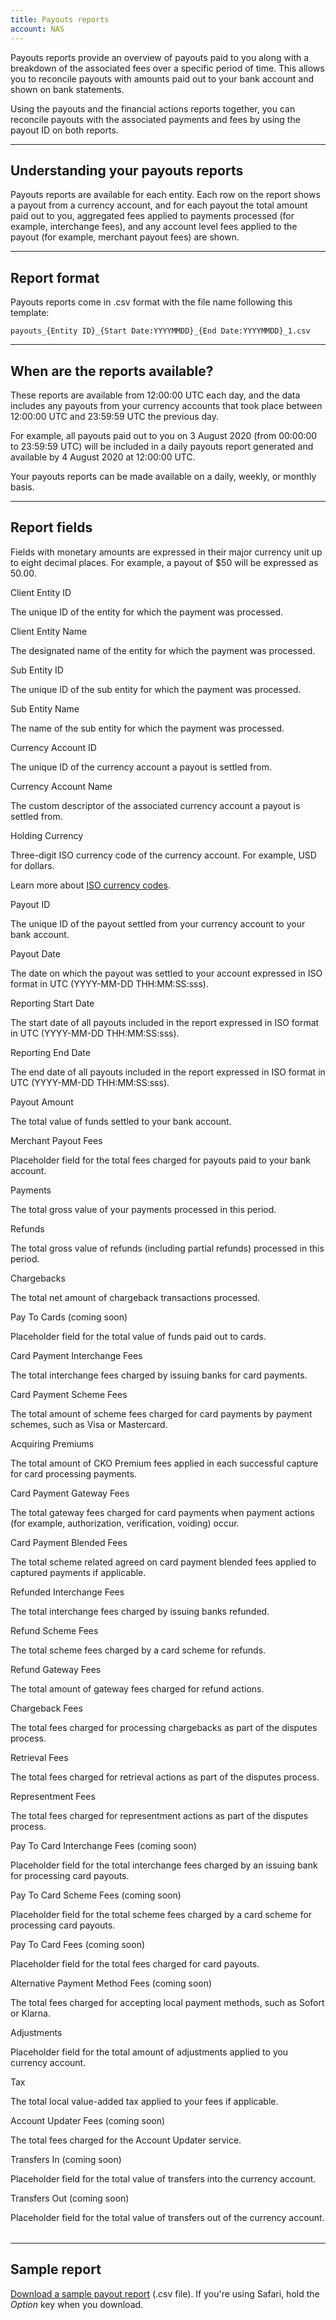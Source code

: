 ```yaml
---
title: Payouts reports
account: NAS
---
```


Payouts reports provide an overview of payouts paid to you along with a breakdown of the associated fees over a specific period of time. This allows you to reconcile payouts with amounts paid out to your bank account and shown on bank statements.

Using the payouts and the financial actions reports together, you can reconcile payouts with the associated payments and fees by using the payout ID on both reports.

---

## Understanding your payouts reports

Payouts reports are available for each entity. Each row on the report shows a payout from a currency account, and for each payout the total amount paid out to you, aggregated fees applied to payments processed (for example, interchange fees), and any account level fees applied to the payout (for example, merchant payout fees) are shown.

---

## Report format

Payouts reports come in .csv format with the file name following this template:

`payouts_{Entity ID}_{Start Date:YYYYMMDD}_{End Date:YYYYMMDD}_1.csv`

---

## When are the reports available?

These reports are available from 12:00:00 UTC each day, and the data includes any payouts from your currency accounts that took place between 12:00:00 UTC and 23:59:59 UTC the previous day.

For example, all payouts paid out to you on 3 August 2020 (from 00:00:00 to 23:59:59 UTC) will be included in a daily payouts report generated and available by 4 August 2020 at 12:00:00 UTC.

Your payouts reports can be made available on a daily, weekly, or monthly basis.

---

## Report fields

<Accordion title="See full list of field names and descriptions">

<TipBox variant="info">

Fields with monetary amounts are expressed in their major currency unit up to eight decimal places. For example, a payout of $50 will be expressed as 50.00.

</TipBox>

<Table>
<TableHead headers={['Field name', 'Description']} />
<TableBody>
<TableRow>
<TableCell>

Client Entity ID

</TableCell>
<TableCell>

The unique ID of the entity for which the payment was processed.

</TableCell>
</TableRow>
<TableRow>
<TableCell>

Client Entity Name

</TableCell>
<TableCell>

The designated name of the entity for which the payment was processed.

</TableCell>
</TableRow>
<TableRow>
<TableCell>

Sub Entity ID

</TableCell>
<TableCell>

The unique ID of the sub entity for which the payment was processed.

</TableCell>
</TableRow>
<TableRow>
<TableCell>

Sub Entity Name

</TableCell>
<TableCell>

The name of the sub entity for which the payment was processed.

</TableCell>
</TableRow>
<TableRow>
<TableCell>

Currency Account ID

</TableCell>
<TableCell>

The unique ID of the currency account a payout is settled from.

</TableCell>
</TableRow>
<TableRow>
<TableCell>

Currency Account Name

</TableCell>
<TableCell>

The custom descriptor of the associated currency account a payout is settled from.

</TableCell>
</TableRow>
<TableRow>
<TableCell>

Holding Currency

</TableCell>
<TableCell>

Three-digit ISO currency code of the currency account. For example, USD for dollars.

<InfoBox>

Learn more about [ISO currency codes](/resources/codes/currency-codes).

</InfoBox>

</TableCell>
</TableRow>
<TableRow>
<TableCell>

Payout ID

</TableCell>
<TableCell>

The unique ID of the payout settled from your currency account to your bank account.

</TableCell>
</TableRow>
<TableRow>
<TableCell>

Payout Date

</TableCell>
<TableCell>

The date on which the payout was settled to your account expressed in ISO format in UTC (YYYY-MM-DD THH:MM:SS:sss).

</TableCell>
</TableRow>
<TableRow>
<TableCell>

Reporting Start Date

</TableCell>
<TableCell>

The start date of all payouts included in the report expressed in ISO format in UTC (YYYY-MM-DD THH:MM:SS:sss).

</TableCell>
</TableRow>
<TableRow>
<TableCell>

Reporting End Date

</TableCell>
<TableCell>

The end date of all payouts included in the report expressed in ISO format in UTC (YYYY-MM-DD THH:MM:SS:sss).

</TableCell>
</TableRow>
<TableRow>
<TableCell>

Payout Amount

</TableCell>
<TableCell>

The total value of funds settled to your bank account.

</TableCell>
</TableRow>
<TableRow>
<TableCell>

Merchant Payout Fees

</TableCell>
<TableCell>

Placeholder field for the total fees charged for payouts paid to your bank account.

</TableCell>
</TableRow>
<TableRow>
<TableCell>

Payments

</TableCell>
<TableCell>

The total gross value of your payments processed in this period.

</TableCell>
</TableRow>
<TableRow>
<TableCell>

Refunds

</TableCell>
<TableCell>

The total gross value of refunds (including partial refunds) processed in this period.

</TableCell>
</TableRow>
<TableRow>
<TableCell>

Chargebacks

</TableCell>
<TableCell>

The total net amount of chargeback transactions processed.

</TableCell>
</TableRow>
<TableRow>
<TableCell>

Pay To Cards (coming soon)

</TableCell>
<TableCell>

Placeholder field for the total value of funds paid out to cards.

</TableCell>
</TableRow>
<TableRow>
<TableCell>

Card Payment Interchange Fees

</TableCell>
<TableCell>

The total interchange fees charged by issuing banks for card payments.

</TableCell>
</TableRow>
<TableRow>
<TableCell>

Card Payment Scheme Fees

</TableCell>
<TableCell>

The total amount of scheme fees charged for card payments by payment schemes, such as Visa or Mastercard.

</TableCell>
</TableRow>
<TableRow>
<TableCell>

Acquiring Premiums

</TableCell>
<TableCell>

The total amount of CKO Premium fees applied in each successful capture for card processing payments.

</TableCell>
</TableRow>
<TableRow>
<TableCell>

Card Payment Gateway Fees

</TableCell>
<TableCell>

The total gateway fees charged for card payments when payment actions (for example, authorization, verification, voiding) occur.

</TableCell>
</TableRow>
<TableRow>
<TableCell>

Card Payment Blended Fees

</TableCell>
<TableCell>

The total scheme related agreed on card payment blended fees applied to captured payments if applicable.

</TableCell>
</TableRow>
<TableRow>
<TableCell>

Refunded Interchange Fees

</TableCell>
<TableCell>

The total interchange fees charged by issuing banks refunded.

</TableCell>
</TableRow>
<TableRow>
<TableCell>

Refund Scheme Fees

</TableCell>
<TableCell>

The total scheme fees charged by a card scheme for refunds.

</TableCell>
</TableRow>
<TableRow>
<TableCell>

Refund Gateway Fees

</TableCell>
<TableCell>

The total amount of gateway fees charged for refund actions.

</TableCell>
</TableRow>
<TableRow>
<TableCell>

Chargeback Fees

</TableCell>
<TableCell>

The total fees charged for processing chargebacks as part of the disputes process.

</TableCell>
</TableRow>
<TableRow>
<TableCell>

Retrieval Fees

</TableCell>
<TableCell>

The total fees charged for retrieval actions as part of the disputes process.

</TableCell>
</TableRow>
<TableRow>
<TableCell>

Representment Fees

</TableCell>
<TableCell>

The total fees charged for representment actions as part of the disputes process.

</TableCell>
</TableRow>
<TableRow>
<TableCell>

Pay To Card Interchange Fees (coming soon)

</TableCell>
<TableCell>

Placeholder field for the total interchange fees charged by an issuing bank for processing card payouts.

</TableCell>
</TableRow>
<TableRow>
<TableCell>

Pay To Card Scheme Fees (coming soon)

</TableCell>
<TableCell>

Placeholder field for the total scheme fees charged by a card scheme for processing card payouts.

</TableCell>
</TableRow>
<TableRow>
<TableCell>

Pay To Card Fees (coming soon)

</TableCell>
<TableCell>

Placeholder field for the total fees charged for card payouts.

</TableCell>
</TableRow>
<TableRow>
<TableCell>

Alternative Payment Method Fees (coming soon)

</TableCell>
<TableCell>

The total fees charged for accepting local payment methods, such as Sofort or Klarna.

</TableCell>
</TableRow>
<TableRow>
<TableCell>

Adjustments

</TableCell>
<TableCell>

Placeholder field for the total amount of adjustments applied to you currency account.

</TableCell>
</TableRow>
<TableRow>
<TableCell>

Tax

</TableCell>
<TableCell>

The total local value-added tax applied to your fees if applicable.

</TableCell>
</TableRow>
<TableRow>
<TableCell>

Account Updater Fees (coming soon)

</TableCell>
<TableCell>

The total fees charged for the Account Updater service.

</TableCell>
</TableRow>
<TableRow>
<TableCell>

Transfers In (coming soon)

</TableCell>
<TableCell>

Placeholder field for the total value of transfers into the currency account.

</TableCell>
</TableRow>
<TableRow>
<TableCell>

Transfers Out (coming soon)

</TableCell>
<TableCell>

Placeholder field for the total value of transfers out of the currency account.

</TableCell>
</TableRow>
</TableBody>
</Table>
</Accordion>

---

## Sample report

[Download a sample payout report](https://assets.checkout.com/docs/downloads/SAMPLE-payouts_ent_zxmc2csd961nfd2mcwzkvdgmpb_20210114_20210115_1.csv) (.csv file). If you're using Safari, hold the _Option_ key when you download.




